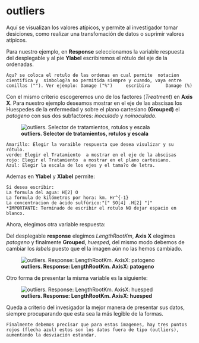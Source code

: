 # outliers

Aquí se visualizan los valores atípicos, y permite al investigador tomar desiciones, como realizar una transfomación de datos o suprimir valores atípicos.

Para nuestro ejemplo, en **Response** seleccionamos la variable respuesta del desplegable y al pie **Ylabel** escribiremos el rótulo del eje de la ordenadas. 

    Aqu? se coloca el rotulo de las ordenas en cual permite  notacion cientifica y  simbolog?a no permitida siempre y cuando, vaya entre comillas (""). Ver ejemplo: Damage ("%")     escribira      Damage (%)

Con el mismo criterio escogeremos uno de los factores (_Treatment_) en **Axis X**. Para nuestro ejemplo deseamos mostrar en el eje de las abscisas los Huespedes de la enfermedad y sobre el plano cartesiano **(Grouped)** el _patogeno_ con sus dos subfactores: _inoculado_ y _noinoculado_.

![**outliers. Selector de tratamientos, rotulos y escala **  ](img/006_outliers.png)

    Amarillo: Elegir la varaible respuesta que desea visulizar y su rótulo.
    verde: Elegir el Tratamiento  a mostrar en el eje de la abscisas
    rojo: Elegir el Tratamiento  a mostrar en el plano cartesiano.  
    Azul: Elegir la escala de los ejes y el tama?o de letra.  

Ademas en **Ylabel** y **Xlabel** permite:

    Si desea escribir: 
    La formula del agua: H[2] O  
    La formula de kilómetros por hora: km. Hr^{-1} 
    La concentracion de ácido sulfúrico:"[" SO[4] .H[2] "]"
    *IMPORTANTE: Terminado de escribir el rotulo NO dejar espacio en blanco.

Ahora, elegimos otra variable respuesta:

Del desplegable **response** elegimos _LengthRootKm_, **Axis X** elegimos _patogeno_ y finalmente **Grouped**, _huesped_, del mismo modo debemos de cambiar los _labels_ puesto que el la imagen aún no las hemos cambiado.

![**outliers. Response: LengthRootKm.  AxisX: patogeno**  ](img/006_0outliers.png)

Otro forma de presentar la misma variable es la siguiente:

![**outliers. Response: LengthRootKm.  AxisX: huesped**   ](img/006_1outliers.png)

Queda a criterio del invesigador la mejor manera de presentar sus datos, siempre procuparando que esta sea la más legible de la formas.

    Finalmente debemos precisar que para estas imagenes, hay tres puntos rojos (flecha azul) estos son los datos fuera de tipo (outliers), aumentando la desviación estandar.
